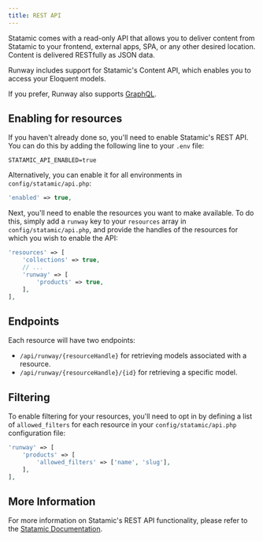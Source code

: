 ```yaml
---
title: REST API
---
```


Statamic comes with a read-only API that allows you to deliver content from Statamic to your frontend, external apps, SPA, or any other desired location. Content is delivered RESTfully as JSON data.

Runway includes support for Statamic's Content API, which enables you to access your Eloquent models.

If you prefer, Runway also supports [GraphQL](/graphql).

## Enabling for resources

If you haven't already done so, you'll need to enable Statamic's REST API. You can do this by adding the following line to your `.env` file:

```
STATAMIC_API_ENABLED=true
```

Alternatively, you can enable it for all environments in `config/statamic/api.php`:

```php
'enabled' => true,
```

Next, you'll need to enable the resources you want to make available. To do this, simply add a `runway` key to your `resources` array in `config/statamic/api.php`, and provide the handles of the resources for which you wish to enable the API:

```php
'resources' => [
    'collections' => true,
    // ...
    'runway' => [
        'products' => true,
    ],
],
```

## Endpoints

Each resource will have two endpoints:

* `/api/runway/{resourceHandle}` for retrieving models associated with a resource.
* `/api/runway/{resourceHandle}/{id}` for retrieving a specific model.

## Filtering

To enable filtering for your resources, you'll need to opt in by defining a list of `allowed_filters` for each resource in your `config/statamic/api.php` configuration file:

```php
'runway' => [
    'products' => [
        'allowed_filters' => ['name', 'slug'],
    ],
],
```

## More Information

For more information on Statamic's REST API functionality, please refer to the [Statamic Documentation](https://statamic.dev/rest-api#entries).
